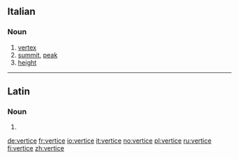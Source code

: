 ==Italian==

===Noun===
{{it-noun|vertic|m|e|i}}

# [[vertex]]
# [[summit]], [[peak]]
# [[height]]

----

==Latin==

===Noun===
{{la-noun-form|vertice}}

# {{inflection of|vertex|vertex|abl|s|lang=la}}
{{count page|[[Wiktionary:Page count]]}}

[[de:vertice]]
[[fr:vertice]]
[[io:vertice]]
[[it:vertice]]
[[no:vertice]]
[[pl:vertice]]
[[ru:vertice]]
[[fi:vertice]]
[[zh:vertice]]